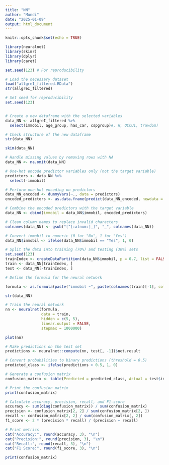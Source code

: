 ---
title: "NN"
author: "Mundi"
date: "2025-01-09"
output: html_document
---

```{r setup, include=FALSE}
knitr::opts_chunk$set(echo = TRUE)
```


```{r}
library(neuralnet)
library(skimr)
library(dplyr)
library(caret) 
```


```{r}
set.seed(123) # For reproducibility

# Load the necessary dataset
load("allgreI_filtered.RData")
str(allgreI_filtered)
```

```{r}
# Set seed for reproducibility
set.seed(123)


# Create a new dataframe with the selected variables
data_NN <- allgreI_filtered %>%
  select(immobil, age_group, has_car, cspgroup)#, W, OCCU1, travdom)

# Check structure of the new dataframe
str(data_NN)
```
```{r}
skim(data_NN)
```


```{r}
# Handle missing values by removing rows with NA
data_NN <- na.omit(data_NN)

# One-hot encode predictor variables only (not the target variable)
predictors <- data_NN %>%
  select(-immobil)

# Perform one-hot encoding on predictors
data_NN_encoded <- dummyVars(~., data = predictors)
encoded_predictors <- as.data.frame(predict(data_NN_encoded, newdata = predictors))

# Combine the encoded predictors with the target variable
data_NN <- cbind(immobil = data_NN$immobil, encoded_predictors)

# Clean column names to replace invalid characters
colnames(data_NN) <- gsub("[^[:alnum:]_]", "_", colnames(data_NN))

# Convert immobil to numeric (0 for "No", 1 for "Yes")
data_NN$immobil <- ifelse(data_NN$immobil == "Yes", 1, 0)

# Split the data into training (70%) and testing (30%) sets
set.seed(123)
trainIndex <- createDataPartition(data_NN$immobil, p = 0.7, list = FALSE)
train <- data_NN[trainIndex, ]
test <- data_NN[-trainIndex, ]
```


```{r}
# Define the formula for the neural network

formula <- as.formula(paste("immobil ~", paste(colnames(train)[-1], collapse = " + ")))
```

```{r}
str(data_NN)
```




```{r}
# Train the neural network
nn <- neuralnet(formula,
                data = train,
                hidden = c(5, 5),
                linear.output = FALSE,
                stepmax = 1000000)
```

```{r}
plot(nn)
```


```{r}
# Make predictions on the test set
predictions <- neuralnet::compute(nn, test[, -1])$net.result

# Convert probabilities to binary predictions (threshold = 0.5)
predicted_class <- ifelse(predictions > 0.5, 1, 0)

# Generate a confusion matrix
confusion_matrix <- table(Predicted = predicted_class, Actual = test$immobil)

# Print the confusion matrix
print(confusion_matrix)
```


```{r}
# Calculate accuracy, precision, recall, and F1-score
accuracy <- sum(diag(confusion_matrix)) / sum(confusion_matrix)
precision <- confusion_matrix[2, 2] / sum(confusion_matrix[2, ])
recall <- confusion_matrix[2, 2] / sum(confusion_matrix[, 2])
f1_score <- 2 * (precision * recall) / (precision + recall)

# Print metrics
cat("Accuracy:", round(accuracy, 3), "\n")
cat("Precision:", round(precision, 3), "\n")
cat("Recall:", round(recall, 3), "\n")
cat("F1 Score:", round(f1_score, 3), "\n")

```

```{r}
print(confusion_matrix)

```










